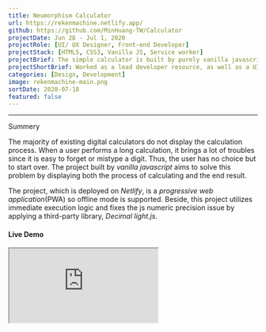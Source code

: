 ```yaml
---
title: Neumorphism Calculator
url: https://rekenmachine.netlify.app/
github: https://github.com/MinHuang-TW/Calculator
projectDate: Jun 28 - Jul 1, 2020
projectRole: [UI/ UX Designer, Front-end Developer]
projectStack: [HTML5, CSS3, Vanilla JS, Service worker]
projectBrief: The simple calculator is built by purely vanilla javascript and it utilizes immediate execution logic. Offline mode is also supported since this project is a progressive web application(PWA).
projectShortBrief: Worked as a lead developer resource, as well as a UI/UX designer, on the new Alienware Command Center.
categories: [Design, Development]
image: rekenmachine-main.png
sortDate: 2020-07-18
featured: false
---
```


---

<div class='iframe-container'>
<div>
<TitleAnchored top={0}>Summery</TitleAnchored>

The majority of existing digital calculators do not display the calculation process. When a user performs a long calculation, it brings a lot of troubles since it is easy to forget or mistype a digit. Thus, the user has no choice but to start over. The project built by _vanilla javascript_ aims to solve this problem by displaying both the process of calculating and the end result.

The project, which is deployed on _Netlify_, is a _progressive web application_(PWA) so offline mode is supported. Beside, this project utilizes immediate execution logic and fixes the js numeric precision issue by applying a third-party library, _Decimal light.js_.

<h4>
  Live Demo <BsArrowRight />
</h4>
</div>

<iframe
  class="calculator"
  name="js calculator"
  src="https://rekenmachine.netlify.app/"
/>
</div>

---

<TitleAnchored>Design Goal</TitleAnchored>

- Display each calculation step until the calculation is done
- Clear visual hierarchy between calculating digits and the end result
- Smooth pressing interaction with salient user feedback
- _Responsive web design_(RWD) across mobile devices(e.g. mobile phone, tablet)

<TitleAnchored>User Interface Design</TitleAnchored>

The user interface of the calculator was designed based on the core of _Neumorphism_, which became a popular visual design trend that blends techniques from skeuomorphism, realism, and flat design in late 2019. One of the advantages of neumorphic button is the salient user feedback while the button is active or inactive.

<div class='figure-container'>

![Design system of user interface](./calculator_designSystem.png)

</div>
<div class='figure-container'>

![Contextual rendering of cross-platform design](./calculator_render.png)

</div>

<TitleAnchored>Web Development</TitleAnchored>

The project was developed in purely _vanilla javascript_ while the animation was created with _CSS_. Besides, _Service Worker_ was utilized to turn this project into a _progressive web application_(PWA) and make it work offline. At the end, the project was deployed on _Netlify_.

In javascript, there are numeric precision issues, which would be problematic for a calculation project. Therefore, _Decimal light.js_ is used to not only fix the problem but also perform the operation instead of _eval()_, which is a dangerous function and exposes users to high security risks according to <a href="https://developer.mozilla.org/en-US/docs/Web/JavaScript/Reference/Global_Objects/eval#:~:text=eval()%20is%20a%20dangerous,permissions%20of%20your%20webpage%20%2F%20extension" target="_blank" rel="noopener noreferrer">**MDN**</a>.

<TitleAnchored>Future Development</TitleAnchored>

Currently, the calculator offers only the basic arithmetic. It is possible to upgrade the existing calculator to a scientific one by adding more advanced arithmetic like the factorial function, trigonometric functions and so on.
